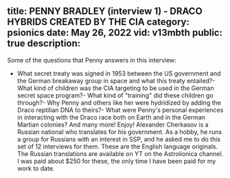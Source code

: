 title: PENNY BRADLEY (interview 1) - DRACO HYBRIDS CREATED BY THE CIA
category: psionics
date: May 26, 2022
vid: v13mbth
public: true
description:
---
Some of the questions that Penny answers in this interview:
- What secret treaty was signed in 1953 between the US government and the German breakaway group in space and what this treaty entailed?- What kind of children was the CIA targeting to be used in the German secret space program?- What kind of "training" did these children go through?- Why Penny and others like her were hydridized by adding the Draco reptilian DNA to theirs?- What were Penny's personal experiences in interacting with the Draco race both on Earth and in the German Martian colonies?
And many more!
Enjoy!
Alexander Cherkasov is a Russian national who translates for his government. As a hobby, he runs a group for Russians with an interest in SSP, and he asked me to do this set of 12 interviews for them. These are the English language originals. The Russian translations are available on YT on the Astrolionica channel. I was paid about $250 for these, the only time I have been paid for my work to date.
